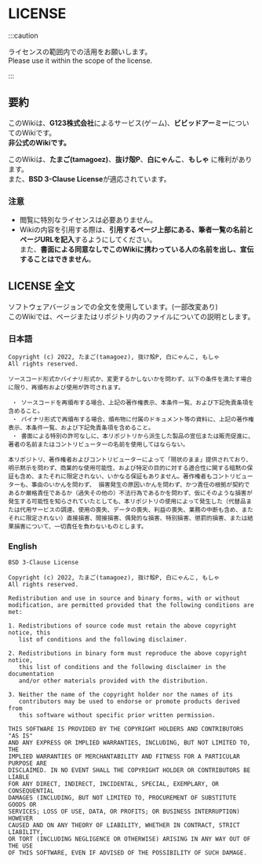 # LICENSE

:::caution

ライセンスの範囲内での活用をお願いします。  
Please use it within the scope of the license.

:::

## 要約
このWikiは、**G123株式会社**によるサービス(ゲーム)、**ビビッドアーミー**についてのWikiです。  
**非公式のWikiです。**  

このWikiは、**たまご(tamagoez)**、**抜け殻P**、**白にゃんこ**、**もしゃ** に権利があります。  
また、**BSD 3-Clause License**が適応されています。

### 注意
 - 閲覧に特別なライセンスは必要ありません。  
 - Wikiの内容を引用する際は、**引用するページ上部にある、筆者一覧の名前とページURLを記入**するようにしてください。  
また、**書面による同意なしでこのWikiに携わっている人の名前を出し、宣伝することはできません**。  

## LICENSE 全文
ソフトウェアバージョンでの全文を使用しています。(一部改変あり)  
このWikiでは、ページまたはリポジトリ内のファイルについての説明とします。

### 日本語
```
Copyright (c) 2022, たまご(tamagoez), 抜け殻P, 白にゃんこ, もしゃ
All rights reserved.

ソースコード形式かバイナリ形式か、変更するかしないかを問わず、以下の条件を満たす場合に限り、再頒布および使用が許可されます。

 ・ ソースコードを再頒布する場合、上記の著作権表示、本条件一覧、および下記免責条項を含めること。
 ・ バイナリ形式で再頒布する場合、頒布物に付属のドキュメント等の資料に、上記の著作権表示、本条件一覧、および下記免責条項を含めること。
 ・ 書面による特別の許可なしに、本リポジトリから派生した製品の宣伝または販売促進に、著者の名前またはコントリビューターの名前を使用してはならない。

本リポジトリ、著作権者およびコントリビューターによって「現状のまま」提供されており、明示黙示を問わず、商業的な使用可能性、および特定の目的に対する適合性に関する暗黙の保証も含め、またそれに限定されない、いかなる保証もありません。著作権者もコントリビューターも、事由のいかんを問わず、 損害発生の原因いかんを問わず、かつ責任の根拠が契約であるか厳格責任であるか（過失その他の）不法行為であるかを問わず、仮にそのような損害が発生する可能性を知らされていたとしても、本リポジトリの使用によって発生した（代替品または代用サービスの調達、使用の喪失、データの喪失、利益の喪失、業務の中断も含め、またそれに限定されない）直接損害、間接損害、偶発的な損害、特別損害、懲罰的損害、または結果損害について、一切責任を負わないものとします。
```

### English
```
BSD 3-Clause License

Copyright (c) 2022, たまご(tamagoez), 抜け殻P, 白にゃんこ, もしゃ
All rights reserved.

Redistribution and use in source and binary forms, with or without
modification, are permitted provided that the following conditions are met:

1. Redistributions of source code must retain the above copyright notice, this
   list of conditions and the following disclaimer.

2. Redistributions in binary form must reproduce the above copyright notice,
   this list of conditions and the following disclaimer in the documentation
   and/or other materials provided with the distribution.

3. Neither the name of the copyright holder nor the names of its
   contributors may be used to endorse or promote products derived from
   this software without specific prior written permission.

THIS SOFTWARE IS PROVIDED BY THE COPYRIGHT HOLDERS AND CONTRIBUTORS "AS IS"
AND ANY EXPRESS OR IMPLIED WARRANTIES, INCLUDING, BUT NOT LIMITED TO, THE
IMPLIED WARRANTIES OF MERCHANTABILITY AND FITNESS FOR A PARTICULAR PURPOSE ARE
DISCLAIMED. IN NO EVENT SHALL THE COPYRIGHT HOLDER OR CONTRIBUTORS BE LIABLE
FOR ANY DIRECT, INDIRECT, INCIDENTAL, SPECIAL, EXEMPLARY, OR CONSEQUENTIAL
DAMAGES (INCLUDING, BUT NOT LIMITED TO, PROCUREMENT OF SUBSTITUTE GOODS OR
SERVICES; LOSS OF USE, DATA, OR PROFITS; OR BUSINESS INTERRUPTION) HOWEVER
CAUSED AND ON ANY THEORY OF LIABILITY, WHETHER IN CONTRACT, STRICT LIABILITY,
OR TORT (INCLUDING NEGLIGENCE OR OTHERWISE) ARISING IN ANY WAY OUT OF THE USE
OF THIS SOFTWARE, EVEN IF ADVISED OF THE POSSIBILITY OF SUCH DAMAGE.
```
